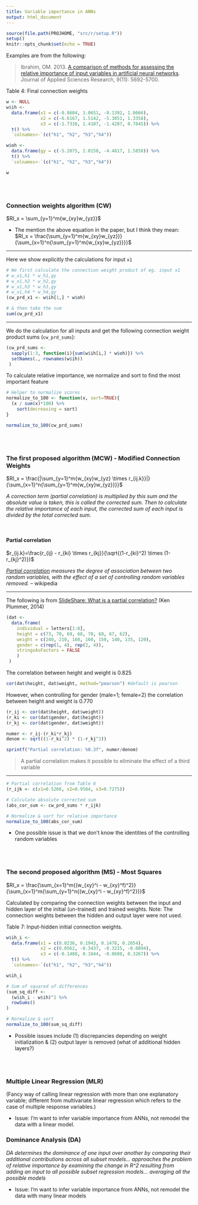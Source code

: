 ```yaml
---
title: Variable importance in ANNs
output: html_document
---
```


```r
source(file.path(PROJHOME, "src/r/setup.R"))
setup()
knitr::opts_chunk$set(echo = TRUE)
```

Examples are from the following:

> Ibrahim, OM. 2013. [A comparison of methods  for  assessing the  relative  importance of input variables in  artificial neural networks](http://www.palisade.com/downloads/pdf/academic/DTSpaper110915.pdf). Journal of Applied Sciences Research, 9(11): 5692-5700.

Table 4: Final connection weights
```r
w <- NULL
w$ih <-
  data.frame(x1 = c(-0.8604, 1.0651, -0.1392, 1.0666),
             x2 = c(-6.6167, 1.5142, -5.3051, 1.3358),
             x3 = c(-1.7338, 1.4107, -1.4207, 0.7845)) %>%
  t() %>%
  `colnames<-`(c("h1", "h2", "h3","h4"))

w$oh <-
  data.frame(gy = c(-5.2075, 2.0158, -4.4617, 1.5858)) %>%
  t() %>%
  `colnames<-`(c("h1", "h2", "h3","h4"))

w
```

<br>
<br>

### Connection weights algorithm (CW)

$RI_x = \sum_{y=1}^m{w_{xy}w_{yz}}$

- The mention the above equation in the paper, but I think they mean: $RI_x = \frac{\sum_{y=1}^m{w_{xy}w_{yz}}}{\sum_{x=1}^n{\sum_{y=1}^m{w_{xy}w_{yz}}}}$

----

Here we show explicitly the calculations for input `x1`

```r
# We first calculate the connection weight product of eg. input x1
# w_x1,h1 * w_h1,gy
# w_x1,h2 * w_h2,gy
# w_x1,h3 * w_h3,gy
# w_x1,h4 * w_h4,gy
(cw_prd_x1 <- w$ih[1,] * w$oh)

# & then take the sum
sum(cw_prd_x1)
```

----

We do the calculation for all inputs and get the following connection weight product sums (`cw_prd_sums`):

```r
(cw_prd_sums <-
  sapply(1:3, function(i){sum(w$ih[i,] * w$oh)}) %>%
  setNames(., rownames(w$ih))
 )
```

To calculate relative importance, we normalize and sort to find the most important feature

```r
# Helper to normalize scores
normalize_to_100 <- function(x, sort=TRUE){
  (x / sum(x)*100) %>%
    sort(decreasing = sort)
}

normalize_to_100(cw_prd_sums)
```

<br>
<br>

### The first proposed algorithm (MCW) - Modified Connection Weights

$RI_x = \frac{|\sum_{y=1}^m{w_{xy}w_{yz} \times r_{ij.k}}|}{\sum_{x=1}^n{\sum_{y=1}^m{w_{xy}w_{yz}}}}$

*A correction term (partial correlation) is multiplied by this sum and the absolute value is taken, this is called the corrected sum. Then to calculate the relative importance of each input, the corrected sum of each input is divided by the total corrected sum.*

<br>

#### Partial correlation

$r_{ij.k}=\frac{r_{ij} - r_{ki} \times r_{kj}}{\sqrt{(1-r_{ki}^2) \times (1-r_{kj}^2)}}$

*[Partial correlation](https://en.wikipedia.org/wiki/Partial_correlation) measures the degree of association between two random variables, with the effect of a set of controlling random variables removed.* -- wikipedia

----

The following is from [SlideShare: What is a partial correlation?](https://www.slideshare.net/plummer48/what-is-a-partial-correlation) (Ken Plummer, 2014)

```r
(dat <-
  data.frame(
    individual = letters[1:8],
    height = c(73, 70, 69, 68, 70, 68, 67, 62),
    weight = c(240, 210, 180, 160, 150, 140, 135, 120),
    gender = c(rep(1, 4), rep(2, 4)),
    stringsAsFactors = FALSE
    )
 )
```

The correlation between height and weight is 0.825

```r
cor(dat$height, dat$weight, method="pearson") #default is pearson
```

However, when controlling for gender (male=1; female=2) the correlation between height and weight is 0.770

```r
(r_ij <- cor(dat$height, dat$weight))
(r_ki <- cor(dat$gender, dat$height))
(r_kj <- cor(dat$gender, dat$weight))

numer <- r_ij-(r_ki*r_kj)
denom <- sqrt((1-r_ki^2) * (1-r_kj^2))

sprintf("Partial correlation: %0.3f", numer/denom)
```


> A partial correlation makes it possible to eliminate the effect of a third variable

----

```r
# Partial correlation from Table 6
(r_ijk <- c(x1=0.5266, x2=0.9584, x3=0.7275))

# Calculate absolute corrected sum
(abs_cor_sum <- cw_prd_sums * r_ijk)

# Normalize & sort for relative importance
normalize_to_100(abs_cor_sum)
```

- One possible issue is that we don't know the identities of the controlling random variables

<br>
<br>

### The second proposed algorithm (MS) - Most Squares

$RI_x = \frac{\sum_{x=1}^m{(w_{xy}^i - w_{xy}^f)^2}}{\sum_{x=1}^m{\sum_{y=1}^n{(w_{xy}^i - w_{xy}^f)^2}}}$

Calculated by comparing the connection weights between the input and hidden layer of the initial (un-trained) and trained weights. Note: The connection weights between the hidden and output layer were not used.

Table 7: Input-hidden initial connection weights.
```r
w$ih_i <-
  data.frame(x1 = c(0.0236, 0.1943, 0.1478, 0.2054),
             x2 = c(0.0562, -0.3437, -0.3215, -0.0894),
             x3 = c(-0.1488, 0.1844, -0.0608, 0.3267)) %>%
  t() %>%
  `colnames<-`(c("h1", "h2", "h3","h4"))

w$ih_i
```

```r
# Sum of squared of differences
(sum_sq_diff <-
  (w$ih_i - w$ih)^2 %>%
  rowSums()
)

# Normalize & sort
normalize_to_100(sum_sq_diff)
```

- Possible issues include (1) discrepancies depending on weight initialization & (2) output layer is removed (what of additional hidden layers?)

<br>
<br>

### Multiple Linear Regression (MLR)

(Fancy way of calling linear regression with more than one explanatory variable; different from multivariate linear regression which refers to the case of multiple response variables.)

- Issue: I'm want to infer variable importance from ANNs, not remodel the data with a linear model.

### Dominance Analysis (DA)

*DA determines the dominance of one input over another by comparing their additional contributions across all subset models... approaches the problem of relative importance by examining the change in R^2 resulting from adding an input to all possible subset regression models... averaging all the possible models*

- Issue: I'm want to infer variable importance from ANNs, not remodel the data with many linear models
